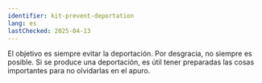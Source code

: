 ```yaml
---
identifier: kit-prevent-deportation
lang: es
lastChecked: 2025-04-13
---
```


<BlockBox identifier="prevent-deportation">
    <Block identifier="deportation-protection" />
</BlockBox>

El objetivo es siempre evitar la deportación. Por desgracia, no siempre es posible. Si se produce una deportación, es útil tener preparadas las cosas importantes para no olvidarlas en el apuro.
